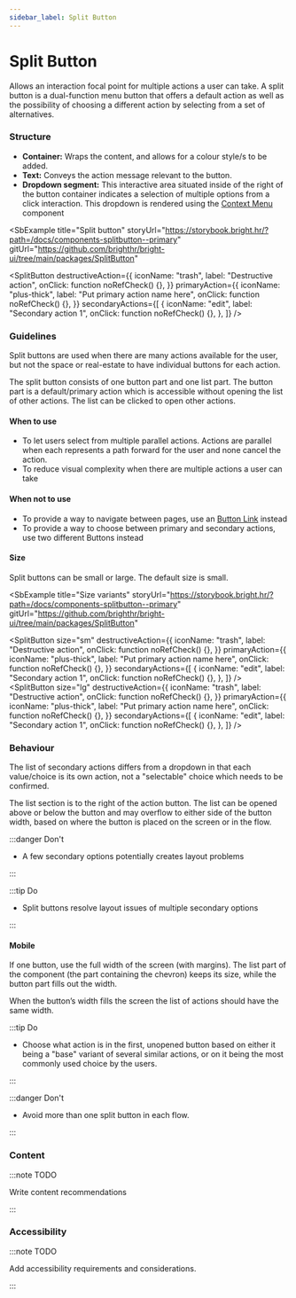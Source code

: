 ```yaml
---
sidebar_label: Split Button
---
```



# Split Button

<Tabs defaultValue="design">
  <TabItem value="design" label="Design" default>

Allows an interaction focal point for multiple actions a user can take. A split button is a dual-function menu button that offers a default action as well as the possibility of choosing a different action by selecting from a set of alternatives.

### Structure

- **Container:** Wraps the content, and allows for a colour style/s to be added.
- **Text:** Conveys the action message relevant to the button.
- **Dropdown segment:** This interactive area situated inside of the right of the button container indicates a selection of multiple options from a click interaction. This dropdown is rendered using the [Context Menu](./context-menu) component

<SbExample
  title="Split button"
  storyUrl="https://storybook.bright.hr/?path=/docs/components-splitbutton--primary"
  gitUrl="https://github.com/brighthr/bright-ui/tree/main/packages/SplitButton"
>
  <SplitButton
    destructiveAction={{
      iconName: "trash",
      label: "Destructive action",
      onClick: function noRefCheck() {},
    }}
    primaryAction={{
      iconName: "plus-thick",
      label: "Put primary action name here",
      onClick: function noRefCheck() {},
    }}
    secondaryActions={[
      {
        iconName: "edit",
        label: "Secondary action 1",
        onClick: function noRefCheck() {},
      },
    ]}
  />
</SbExample>

### Guidelines

Split buttons are used when there are many actions available for the user, but not the space or real-estate to have individual buttons for each action.

The split button consists of one button part and one list part. The button part is a default/primary action which is accessible without opening the list of other actions. The list can be clicked to open other actions.

#### When to use

- To let users select from multiple parallel actions. Actions are parallel when each represents a path forward for the user and none cancel the action.
- To reduce visual complexity when there are multiple actions a user can take

#### When not to use

- To provide a way to navigate between pages, use an [Button Link](button-link) instead
- To provide a way to choose between primary and secondary actions, use two different Buttons instead

#### Size

Split buttons can be small or large. The default size is small.

<SbExample
  title="Size variants"
  storyUrl="https://storybook.bright.hr/?path=/docs/components-splitbutton--primary"
  gitUrl="https://github.com/brighthr/bright-ui/tree/main/packages/SplitButton"
>
<SplitButton
    size="sm"
    destructiveAction={{
      iconName: "trash",
      label: "Destructive action",
      onClick: function noRefCheck() {},
    }}
    primaryAction={{
      iconName: "plus-thick",
      label: "Put primary action name here",
      onClick: function noRefCheck() {},
    }}
    secondaryActions={[
      {
        iconName: "edit",
        label: "Secondary action 1",
        onClick: function noRefCheck() {},
      },
    ]}
  />
  <SplitButton
    size="lg"
    destructiveAction={{
      iconName: "trash",
      label: "Destructive action",
      onClick: function noRefCheck() {},
    }}
    primaryAction={{
      iconName: "plus-thick",
      label: "Put primary action name here",
      onClick: function noRefCheck() {},
    }}
    secondaryActions={[
      {
        iconName: "edit",
        label: "Secondary action 1",
        onClick: function noRefCheck() {},
      },
    ]}
  />

</SbExample>

### Behaviour

The list of secondary actions differs from a dropdown in that each value/choice is its own action, not a "selectable" choice which needs to be confirmed.

The list section is to the right of the action button. The list can be opened above or below the button and may overflow to either side of the button width, based on where the button is placed on the screen or in the flow.

<TwoColGrid>

:::danger Don't

- A few secondary options potentially creates layout problems

:::

<FigmaExample
  iframeUrl="https://www.figma.com/embed?embed_host=share&url=https%3A%2F%2Fwww.figma.com%2Ffile%2F3dNASwqNXrYbGQyHsf1Sgg%2FComponents%253A-Bright-UI%3Fnode-id%3D7783%253A28620%26t%3Dcs6zfnq43vB8k6wV-1"
  height="300"
/>

</TwoColGrid>

<TwoColGrid>

:::tip Do

- Split buttons resolve layout issues of multiple secondary options

:::

<FigmaExample
  iframeUrl="https://www.figma.com/embed?embed_host=share&url=https%3A%2F%2Fwww.figma.com%2Ffile%2F3dNASwqNXrYbGQyHsf1Sgg%2FComponents%253A-Bright-UI%3Fnode-id%3D7783%253A28675%26t%3Dcs6zfnq43vB8k6wV-1"
  height="400"
/>

</TwoColGrid>

#### Mobile

If one button, use the full width of the screen (with margins). The list part of the component (the part containing the chevron) keeps its size, while the button part fills out the width.

When the button’s width fills the screen the list of actions should have the same width.

<FigmaExample
  iframeUrl="https://www.figma.com/embed?embed_host=share&url=https%3A%2F%2Fwww.figma.com%2Ffile%2F3dNASwqNXrYbGQyHsf1Sgg%2FComponents%253A-Bright-UI%3Fnode-id%3D7783%253A28731%26t%3Dcs6zfnq43vB8k6wV-1"
  height="500"
/>

<TwoColGrid>

:::tip Do

- Choose what action is in the first, unopened button based on either it being a "base" variant of several similar actions, or on it being the most commonly used choice by the users.

:::

:::danger Don't

- Avoid more than one split button in each flow.

:::

</TwoColGrid>

### Content

:::note TODO

Write content recommendations

:::

### Accessibility

:::note TODO

Add accessibility requirements and considerations.

:::

  </TabItem>

  <TabItem value="react" label="React">

<SplitButtonReadme />

  </TabItem>
</Tabs>
